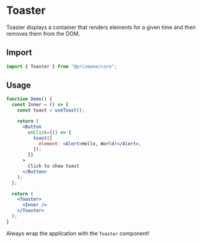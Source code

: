 # Toaster

Toaster displays a container that renders elements for a given time and then removes them from the DOM.

## Import

```js
import { Toaster } from "@prismane/core";
```

## Usage

```jsx
function Demo() {
  const Inner = () => {
    const toast = useToast();

    return (
      <Button
        onClick={() => {
          toast({
            element: <Alert>Hello, World!</Alert>,
          });
        }}
      >
        Click to show toast
      </Button>
    );
  };

  return (
    <Toaster>
      <Inner />
    </Toaster>
  );
}
```

<Important>Always wrap the application with the `Toaster` component!</Important>
